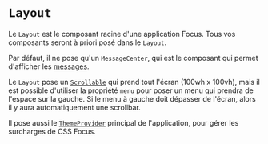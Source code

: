 
<Meta title="Mise en page/Layout" />

# `Layout`

Le `Layout` est le composant racine d'une application Focus. Tous vos composants seront à priori posé dans le `Layout`.

Par défaut, il ne pose qu'un `MessageCenter`, qui est le composant qui permet d'afficher les [messages](/docs/les-bases-gestion-des-messages--docs).

Le `Layout` pose un [`Scrollable`](/docs/mise-en-page-scrollable--docs) qui prend tout l'écran (100wh x 100vh), mais il est possible d'utiliser la propriété `menu` pour poser un menu qui prendra de l'espace sur la gauche. Si le menu à gauche doit dépasser de l'écran, alors il y aura automatiquement une scrollbar.

Il pose aussi le [`ThemeProvider`](/docs/css-le-css-de-focus--docs#surcharge-globale) principal de l'application, pour gérer les surcharges de CSS Focus.
